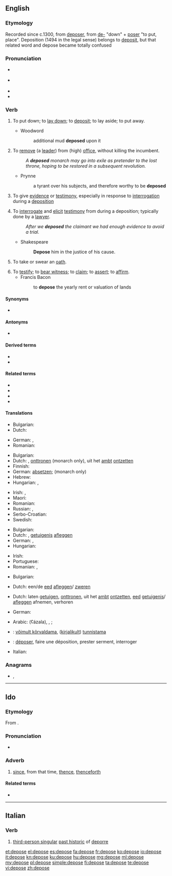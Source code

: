 {{also|dépose|déposé}}
==English==

===Etymology===
Recorded since c.1300, from {{etyl|fro|en}} [[deposer]], from [[de-]] "down" + [[poser]] "to put, place". Deposition (1494 in the legal sense) belongs to [[deposit]], but that related word and depose became totally confused

===Pronunciation===
* {{a|UK}} {{IPA|/dɪˈpəʊz/|lang=en}}
* {{a|US}} {{IPA|/diˈpoʊz/|/dəˈpoʊz/|lang=en}}
* {{audio|en-us-depose.ogg|Audio (US)|lang=en}}
* {{rhymes|əʊz|lang=en}}

===Verb===
{{en-verb|depos}}

# {{lb|en|literally|transitive}} To put down; to [[lay down]]; to [[deposit]]; to lay aside; to put away.
#* Woodword
#*: additional mud '''deposed''' upon it <!--presumably this is a use of the passive-->
# {{lb|en|transitive}} To [[remove]] (a [[lead]]er) from (high) [[office]], without killing the incumbent.
#: ''A '''deposed''' monarch may go into exile as pretender to the lost throne, hoping to be restored in a subsequent revolution.''
#* Prynne
#*: a tyrant over his subjects, and therefore worthy to be '''deposed'''
# {{lb|en|legal|intransitive}} To give [[evidence]] or [[testimony]], especially in response to [[interrogation]] during a [[deposition]]
# {{lb|en|legal|transitive}} To [[interrogate]] and [[elicit]] [[testimony]] from during a deposition; typically done by a [[lawyer]].
#: ''After we '''deposed''' the claimant we had enough evidence to avoid a trial.''
#* Shakespeare
#*: '''Depose''' him in the justice of his cause.
# {{lb|en|intransitive}} To take or swear an [[oath]].
# To [[testify]]; to [[bear witness]]; to [[claim]]; to [[assert]]; to [[affirm]].
#* Francis Bacon
#*: to '''depose''' the yearly rent or valuation of lands

====Synonyms====
* {{l|en|declare}}

====Antonyms====
* {{l|en|restore}}

====Derived terms====
* {{l|en|deposable}}
* {{l|en|deposal}}

====Related terms====
* {{l|en|deponent}}
* {{l|en|deposit}}
* {{l|en|deposition}}
* {{l|en|depositio de bene esse}}

====Translations====
{{trans-top|to put - or lay something down}}
* Bulgarian: {{t|bg|депонирам}}
* Dutch: {{t+|nl|neerleggen}}
{{trans-mid}}
* German: {{t|de|niederlegen}}, {{t+|de|deponieren}}
* Romanian: {{t+|ro|depune}}
{{trans-bottom}}

{{trans-top|to remove (a leader) from office}}
* Bulgarian: {{t+|bg|детронирам}}
* Dutch: {{t+|nl|afzetten}}, [[onttronen]] (monarch only), uit het [[ambt]] [[ontzetten]]
* Finnish: {{t|fi|suistaa vallasta}}
* German: [[absetzen]]; {{t+|de|entthronen}} (monarch only)
* Hebrew: {{t+|he|הדיח|m|tr=hediyakh}}
* Hungarian: {{t+|hu|eltávolít}}, {{t+|hu|letesz}}
{{trans-mid}}
* Irish: {{t|ga|(Ceannaire) do briseadh amach}}, {{t|ga|aithríoghadh}} {{qualifier|monarch only}}
* Maori: {{t|mi|whakataka}}
* Romanian: {{t+|ro|detronare|f}}
* Russian: {{t+|ru|низлага́ть|impf}}, {{t+|ru|низложи́ть|pf}}
* Serbo-Croatian: {{t+|sh|svrgnuti}}
* Swedish: {{t+|sv|avsätta}}
{{trans-bottom}}

{{trans-top|to give evidence or testimony}}
* Bulgarian: {{t|bg|давам показания}}
* Dutch: {{t+|nl|getuigen}}, [[getuigenis]] [[afleggen]]
* German: {{t+|de|unter}} {{t+|de|Eid|m}} {{t+|de|aussagen}}, {{t|de|bezeugen}}
* Hungarian: {{t+|hu|tanúsít}}
{{trans-mid}}
* Irish: {{t|ga|fianaise a thabhairt}}
* Portuguese: {{t+|pt|depor}}
* Romanian: {{t+|ro|mărturisi}}, {{t|ro|a depune mărturie}}
{{trans-bottom}}

{{trans-top|to take an oath}}
* Bulgarian: {{t|bg|давам клетва}}
{{trans-mid}}
* Dutch: een/de [[eed]] [[afleggen]]/ [[zweren]]
{{trans-bottom}}

{{trans-top|to interrogate and elicit testimony}}
* Dutch: laten [[getuigen]], [[onttronen]], uit het [[ambt]] [[ontzetten]], [[eed]] [[getuigenis]]/ [[afleggen]] afnemen, verhoren
{{trans-mid}}
* German: {{t+|de|verhören}}
{{trans-bottom}}

{{checktrans-top}}
* Arabic: {{l|ar|عزل}} (ʕázala), {{t-check|ar|خَلَعَ}}, {{t+check|ar|قال|alt=أَقَالَ}}; {{t-check|ar|[[شَهِدَ]] [[أَمَامَ]] [[مَحْكَمَة]]}}
* {{ttbc|et}}: [[võimult kõrvaldama]], ([[kirjalikult]]) [[tunnistama]]
{{trans-mid}}
* {{ttbc|fr}}: [[déposer]], faire une déposition, prester serment, interroger
* Italian: {{t-check|it|deporre}}
{{trans-bottom}}

===Anagrams===
* {{l|en|speedo}}, {{l|en|Speedo}}

----

==Ido==

===Etymology===
From {{suffix|io|depos|t1=since, afterward|e|t2=adverb}}.

===Pronunciation===
* {{IPA|/de.ˈpo.se/|/dɛ.ˈpɔ.sɛ/|lang=io}}

===Adverb===
{{io-adv}}

# [[since]], from that time, [[thence]], [[thenceforth]]

====Related terms====
* {{l|io|depos ke||since}}

----

==Italian==

===Verb===
{{head|it|verb forms}}

# [[third-person singular]] [[past historic]] of [[deporre]]

[[et:depose]]
[[el:depose]]
[[es:depose]]
[[fa:depose]]
[[fr:depose]]
[[ko:depose]]
[[io:depose]]
[[it:depose]]
[[kn:depose]]
[[ku:depose]]
[[hu:depose]]
[[mg:depose]]
[[ml:depose]]
[[my:depose]]
[[pl:depose]]
[[simple:depose]]
[[fi:depose]]
[[ta:depose]]
[[te:depose]]
[[vi:depose]]
[[zh:depose]]